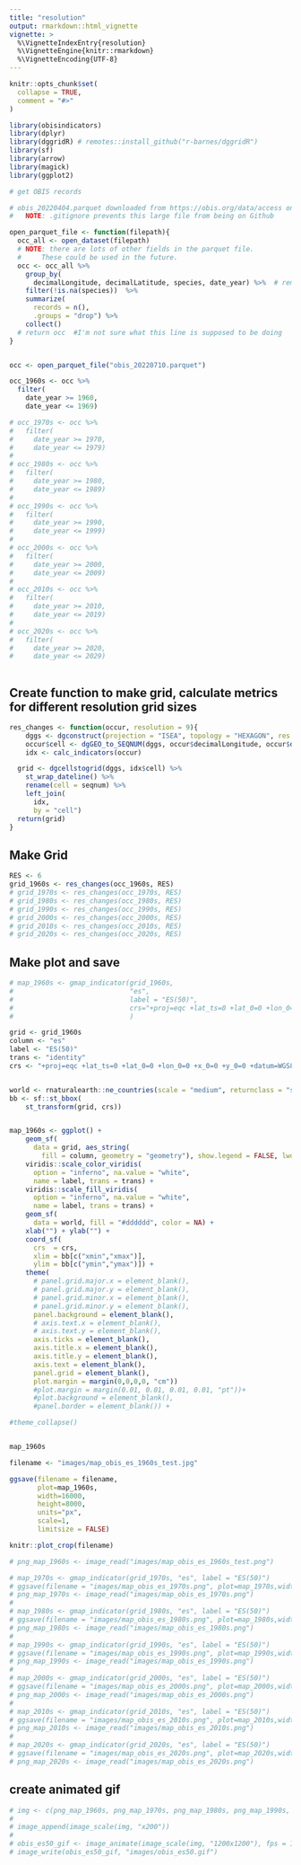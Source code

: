 ```yaml
---
title: "resolution"
output: rmarkdown::html_vignette
vignette: >
  %\VignetteIndexEntry{resolution}
  %\VignetteEngine{knitr::rmarkdown}
  %\VignetteEncoding{UTF-8}
---
```


```r
knitr::opts_chunk$set(
  collapse = TRUE,
  comment = "#>"
)
```

```r
library(obisindicators)
library(dplyr)
library(dggridR) # remotes::install_github("r-barnes/dggridR")
library(sf)
library(arrow)
library(magick)
library(ggplot2)
```

```r
# get OBIS records

# obis_20220404.parquet downloaded from https://obis.org/data/access on 2022-04-26
#   NOTE: .gitignore prevents this large file from being on Github

open_parquet_file <- function(filepath){
  occ_all <- open_dataset(filepath)
  # NOTE: there are lots of other fields in the parquet file.
  #     These could be used in the future.
  occ <- occ_all %>%
    group_by(
      decimalLongitude, decimalLatitude, species, date_year) %>%  # remove duplicate rows
    filter(!is.na(species))  %>%
    summarize(
      records = n(),
      .groups = "drop") %>%
    collect()
  # return occ  #I'm not sure what this line is supposed to be doing
}


occ <- open_parquet_file("obis_20220710.parquet")

occ_1960s <- occ %>%
  filter(
    date_year >= 1960,
    date_year <= 1969)

# occ_1970s <- occ %>%
#   filter(
#     date_year >= 1970,
#     date_year <= 1979)
# 
# occ_1980s <- occ %>%
#   filter(
#     date_year >= 1980,
#     date_year <= 1989)
# 
# occ_1990s <- occ %>%
#   filter(
#     date_year >= 1990,
#     date_year <= 1999)
# 
# occ_2000s <- occ %>%
#   filter(
#     date_year >= 2000,
#     date_year <= 2009)
# 
# occ_2010s <- occ %>%
#   filter(
#     date_year >= 2010,
#     date_year <= 2019) 
# 
# occ_2020s <- occ %>%
#   filter(
#     date_year >= 2020,
#     date_year <= 2029) 
    
```

## Create function to make grid, calculate metrics for different resolution grid sizes

```r
res_changes <- function(occur, resolution = 9){
    dggs <- dgconstruct(projection = "ISEA", topology = "HEXAGON", res = resolution)
    occur$cell <- dgGEO_to_SEQNUM(dggs, occur$decimalLongitude, occur$decimalLatitude)[["seqnum"]]
    idx <- calc_indicators(occur)

  grid <- dgcellstogrid(dggs, idx$cell) %>%
    st_wrap_dateline() %>%
    rename(cell = seqnum) %>%
    left_join(
      idx,
      by = "cell")
  return(grid)
}
```

## Make Grid
```r
RES <- 6
grid_1960s <- res_changes(occ_1960s, RES)
# grid_1970s <- res_changes(occ_1970s, RES)
# grid_1980s <- res_changes(occ_1980s, RES)
# grid_1990s <- res_changes(occ_1990s, RES)
# grid_2000s <- res_changes(occ_2000s, RES)
# grid_2010s <- res_changes(occ_2010s, RES)
# grid_2020s <- res_changes(occ_2020s, RES)
```

## Make plot and save
```r
# map_1960s <- gmap_indicator(grid_1960s, 
#                             "es", 
#                             label = "ES(50)",
#                             crs="+proj=eqc +lat_ts=0 +lat_0=0 +lon_0=0 +x_0=0 +y_0=0 +datum=WGS84 +units=m +no_defs +type=crs"
#                             )

grid <- grid_1960s
column <- "es"
label <- "ES(50)"
trans <- "identity"
crs <- "+proj=eqc +lat_ts=0 +lat_0=0 +lon_0=0 +x_0=0 +y_0=0 +datum=WGS84 +units=m +no_defs +type=crs"


world <- rnaturalearth::ne_countries(scale = "medium", returnclass = "sf")
bb <- sf::st_bbox(
    st_transform(grid, crs))


map_1960s <- ggplot() +
    geom_sf(
      data = grid, aes_string(
        fill = column, geometry = "geometry"), show.legend = FALSE, lwd = 0) +
    viridis::scale_color_viridis(
      option = "inferno", na.value = "white",
      name = label, trans = trans) +
    viridis::scale_fill_viridis(
      option = "inferno", na.value = "white",
      name = label, trans = trans) +
    geom_sf(
      data = world, fill = "#dddddd", color = NA) +
    xlab("") + ylab("") +
    coord_sf(
      crs  = crs,
      xlim = bb[c("xmin","xmax")],
      ylim = bb[c("ymin","ymax")]) +
    theme(
      # panel.grid.major.x = element_blank(),
      # panel.grid.major.y = element_blank(),
      # panel.grid.minor.x = element_blank(),
      # panel.grid.minor.y = element_blank(),
      panel.background = element_blank(),
      # axis.text.x = element_blank(),
      # axis.text.y = element_blank(),
      axis.ticks = element_blank(),
      axis.title.x = element_blank(),
      axis.title.y = element_blank(),
      axis.text = element_blank(),
      panel.grid = element_blank(),
      plot.margin = margin(0,0,0,0, "cm"))
      #plot.margin = margin(0.01, 0.01, 0.01, 0.01, "pt"))+
      #plot.background = element_blank(),
      #panel.border = element_blank()) +

#theme_collapse()


map_1960s

filename <- "images/map_obis_es_1960s_test.jpg"

ggsave(filename = filename,
       plot=map_1960s,
       width=16000,
       height=8000,
       units="px",
       scale=1,
       limitsize = FALSE)

knitr::plot_crop(filename)

# png_map_1960s <- image_read("images/map_obis_es_1960s_test.png")

# map_1970s <- gmap_indicator(grid_1970s, "es", label = "ES(50)")
# ggsave(filename = "images/map_obis_es_1970s.png", plot=map_1970s,width=4,height=4,units="in",scale=1)
# png_map_1970s <- image_read("images/map_obis_es_1970s.png")
# 
# map_1980s <- gmap_indicator(grid_1980s, "es", label = "ES(50)")
# ggsave(filename = "images/map_obis_es_1980s.png", plot=map_1980s,width=4,height=4,units="in",scale=1)
# png_map_1980s <- image_read("images/map_obis_es_1980s.png")
# 
# map_1990s <- gmap_indicator(grid_1990s, "es", label = "ES(50)")
# ggsave(filename = "images/map_obis_es_1990s.png", plot=map_1990s,width=4,height=4,units="in",scale=1)
# png_map_1990s <- image_read("images/map_obis_es_1990s.png")
# 
# map_2000s <- gmap_indicator(grid_2000s, "es", label = "ES(50)")
# ggsave(filename = "images/map_obis_es_2000s.png", plot=map_2000s,width=4,height=4,units="in",scale=1)
# png_map_2000s <- image_read("images/map_obis_es_2000s.png")
# 
# map_2010s <- gmap_indicator(grid_2010s, "es", label = "ES(50)")
# ggsave(filename = "images/map_obis_es_2010s.png", plot=map_2010s,width=4,height=4,units="in",scale=1)
# png_map_2010s <- image_read("images/map_obis_es_2010s.png")
# 
# map_2020s <- gmap_indicator(grid_2020s, "es", label = "ES(50)")
# ggsave(filename = "images/map_obis_es_2020s.png", plot=map_2020s,width=4,height=4,units="in",scale=1)
# png_map_2020s <- image_read("images/map_obis_es_2020s.png")
```
## create animated gif
```r
# img <- c(png_map_1960s, png_map_1970s, png_map_1980s, png_map_1990s, png_map_2000s, png_map_2010s, png_map_2020s)
# 
# image_append(image_scale(img, "x200"))
# 
# obis_es50_gif <- image_animate(image_scale(img, "1200x1200"), fps = 1, dispose = "previous")
# image_write(obis_es50_gif, "images/obis_es50.gif")
```
